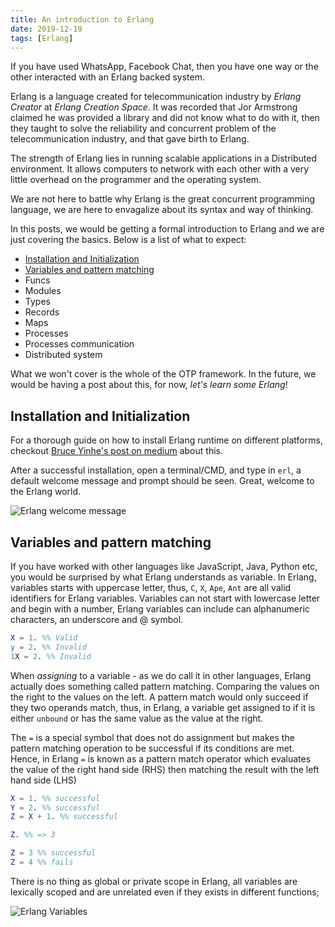 ```yaml
---
title: An introduction to Erlang
date: 2019-12-19
tags: [Erlang]
---
```


If you have used WhatsApp, Facebook Chat, then you have one way or the other interacted with an Erlang backed system.

Erlang is a language created for telecommunication industry by _Erlang Creator_ at _Erlang Creation Space_. It was recorded that Jor Armstrong claimed he was provided a library and did not know what to do with it, then they taught to solve the reliability and concurrent problem of the telecommunication industry, and that gave birth to Erlang.

The strength of Erlang lies in running scalable applications in a Distributed environment. It allows computers to network with each other with a very little overhead on the programmer and the operating system.

We are not here to battle why Erlang is the great concurrent programming language, we are here to envagalize about its syntax and way of thinking.

In this posts, we would be getting a formal introduction to Erlang and we are just covering the basics. Below is a list of what to expect:

- [Installation and Initialization](#installation-and-initialization)
- [Variables and pattern matching](#variables-and-pattern-matching)
- Funcs
- Modules
- Types
- Records
- Maps
- Processes
- Processes communication
- Distributed system

What we won't cover is the whole of the OTP framework. In the future, we would be having a post about this, for now, _let's learn some Erlang_!

## Installation and Initialization

For a thorough guide on how to install Erlang runtime on different platforms, checkout [Bruce Yinhe's post on medium](https://medium.com/@brucifi/erlang-quick-install-a3b7fd96947f) about this.

After a successful installation, open a terminal/CMD, and type in `erl`,
a default welcome message and prompt should be seen. Great, welcome to the Erlang world.

![Erlang welcome message](../assets/erlang-default.png)

## Variables and pattern matching

If you have worked with other languages like JavaScript, Java, Python etc, you would be surprised by what Erlang understands as variable. In Erlang, variables starts with uppercase letter, thus, `C`, `X`, `Ape`, `Ant` are all valid identifiers for Erlang variables. Variables can not start with lowercase letter and begin with a number, Erlang variables can include can alphanumeric characters, an underscore and @ symbol.

```erl
X = 1. %% Valid
y = 2. %% Invalid
1X = 2. %% Invalid
```

When _assigning_ to a variable - as we do call it in other languages, Erlang actually does something called pattern matching. Comparing the values on the right to the values on the left. A pattern match would only succeed if they two operands match, thus, in Erlang, a variable get assigned to if it is either `unbound` or has the same value as the value at the right.

The `=` is a special symbol that does not do assignment but makes the pattern matching operation to be successful if its conditions are met. Hence, in Erlang `=` is known as a pattern match operator which evaluates the value of the right hand side (RHS) then matching the result with the left hand side (LHS)

```erlang
X = 1. %% successful
Y = 2. %% successful
Z = X + 1. %% successful

Z. %% => 3

Z = 3 %% successful
Z = 4 %% fails
```

There is no thing as global or private scope in Erlang, all variables are lexically scoped and are unrelated even if they exists in different functions;

![Erlang Variables](../assets/erlang-variables.png)